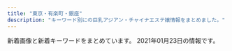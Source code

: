```yaml
---
title: "東京・有楽町・銀座"
description: "キーワード別にの巨乳アジアン・チャイナエステ嬢情報をまとめました。"
---
```


新着画像と新着キーワードをまとめています。
2021年01月23日の情報です。

<DmmAffiliateIns />
<KeywordTable
  shops={
    [
    {
        "keywords": {},
        "url": "http://esthe-massage.red/",
        "img_links": [],
        "name": "\u30d9\u30d3\u30fc\u30e9\u30d6\u30ea\u30fc",
        "station": "\u516b\u4e01\u5800\u99c5B4\u51fa\u53e3"
    },
    {
        "keywords": {
            "86": 4,
            "C": 32,
            "F": 2
        },
        "url": "https://melodyspa.tokyo/",
        "img_links": [
            "https://melodyspa.tokyo/images/st/you2.jpg",
            "https://melodyspa.tokyo/images/st/mina2.jpg",
            "https://melodyspa.tokyo/images/st/you.jpg",
            "https://melodyspa.tokyo/images/st/miho.jpg",
            "https://melodyspa.tokyo/images/st/mina.jpg",
            "https://melodyspa.tokyo/images/st/yuna1.jpg",
            "https://melodyspa.tokyo/images/st/you3.jpg",
            "https://melodyspa.tokyo/images/st/mio.jpg",
            "https://melodyspa.tokyo/images/st/yuna.jpg",
            "https://melodyspa.tokyo/images/st/st_.jpg",
            "https://melodyspa.tokyo/images/st/yuna2.jpg",
            "https://melodyspa.tokyo/images/topimage/topimage.jpg",
            "https://melodyspa.tokyo/images/st/risa.jpg",
            "https://melodyspa.tokyo/images/st/rara2.jpg",
            "https://melodyspa.tokyo/images/st/ringo.jpg",
            "https://melodyspa.tokyo/images/share/pagetop.png"
        ],
        "station": "JR\u65b0\u65e5\u672c\u6a4b\u99c56\u756a\u51fa\u53e3",
        "name": "Melody Spa -\u30e1\u30ed\u30c7\u30a3 \u30b9\u30d1-"
    },
    {
        "url": "http://koikst.xyz/",
        "keywords": {
            "C": 2,
            "85": 2,
            "E": 3,
            "89": 3
        },
        "name": "\u60a0",
        "img_links": [
            "http://koikst.xyz/_src/20886287/9c88380aa0315ec9292225a3223d62d9.jpg",
            "http://koikst.xyz/_src/20886059/sign.png",
            "http://koikst.xyz/_src/20886035/up.png",
            "http://koikst.xyz/_src/20886006/wechatimg36.jpg",
            "http://koikst.xyz/_src/20886062/index_35.png",
            "http://koikst.xyz/_src/20886308/t02200330_0640096013249885015.jpg",
            "http://koikst.xyz/_src/20886063/index_36.png",
            "http://koikst.xyz/_src/51067440/wechatimg723.jpg",
            "http://koikst.xyz/_src/20886005/wechatimg35.jpg",
            "http://koikst.xyz/_src/20886065/index_38.png",
            "http://koikst.xyz/_src/20885997/up.png",
            "http://koikst.xyz/_src/20886233/906ab10dd05fdcaee1fa99bd6e5779ea.jpg",
            "http://koikst.xyz/_src/20885809/www.cman.png",
            "http://koikst.xyz/_src/20886122/up.png",
            "http://koikst.xyz/_src/20885836/sign.jpg",
            "http://koikst.xyz/_src/51067437/wechatimg724.jpg",
            "http://koikst.xyz/_src/20886092/therapist-ito.jpg",
            "http://koikst.xyz/_src/20886303/07958eda583eff2b24876adf03c0a434.jpg",
            "http://koikst.xyz/_src/51067435/wechatimg725.jpg",
            "http://koikst.xyz/_src/20886235/t02200330_0640096013249885015.jpg",
            "http://koikst.xyz/_src/20886061/index_34.png",
            "http://koikst.xyz/_src/20886310/wechatimg405.jpg",
            "http://koikst.xyz/_src/20886111/_dsf0778_pp.jpg",
            "http://koikst.xyz/_src/20886231/_dsf0770_pp.jpg",
            "http://koikst.xyz/_src/20991736/t02200330_0640096013249885015.jpg",
            "http://sunflower.jp.net/2.jpg",
            "http://koikst.xyz/_src/20886060/index_33.png",
            "http://koikst.xyz/_src/20886211/07958eda583eff2b24876adf03c0a434.jpg",
            "http://koikst.xyz/_src/20886008/_k3_6019.jpg",
            "http://koikst.xyz/_src/20886010/img_3017.jpg",
            "http://koikst.xyz/_src/20886229/_dsf0778_pp.jpg",
            "http://koikst.xyz/_src/20886305/therapist-ito.jpg",
            "http://koikst.xyz/_src/21089124/img20180325193504865361.png",
            "http://koikst.xyz/_src/20886066/slider2.png",
            "http://koikst.xyz/_src/20886007/_k3_6020.jpg",
            "http://koikst.xyz/_src/20885845/up.png",
            "http://koikst.xyz/_src/20885811/up.png",
            "http://sunflower.jp.net/3.jpg",
            "http://koikst.xyz/_src/20886103/up.png",
            "http://koikst.xyz/_src/51067433/wechatimg726.jpg",
            "http://koikst.xyz/_src/20886009/img_2917.jpg",
            "http://koikst.xyz/_src/20886300/media-20170919.jpg",
            "http://sunflower.jp.net/1.jpg",
            "http://koikst.xyz/_src/20886019/up.png",
            "http://koikst.xyz/_src/20886222/up.png",
            "http://koikst.xyz/_src/20885828/up.png",
            "http://koikst.xyz/_src/20886064/index_37.png",
            "http://sunflower.jp.net/5.jpg",
            "http://sunflower.jp.net/6.jpg",
            "http://koikst.xyz/_src/20886283/img20170527114635169213.png",
            "http://koikst.xyz/_src/20886058/sign.png",
            "http://koikst.xyz/_src/20886148/therapist-ito.jpg"
        ],
        "station": "JR\u6771\u4eac\u99c5\u516b\u91cd\u6d32\u53e3"
    },
    {
        "url": "https://mens-esthe.jpn.vin/",
        "img_links": [
            "https://mens-esthe.jpn.vin/images/tit_face.jpg",
            "https://mens-esthe.jpn.vin/images/nav_link07.png",
            "https://mens-esthe.jpn.vin/images/nav_link08.png",
            "https://mens-esthe.jpn.vin/images/sp_tit_link.jpg",
            "https://mens-esthe.jpn.vin/images/tit_pick.jpg",
            "https://mens-esthe.jpn.vin/images/sp_tit_info.jpg",
            "https://mens-esthe.jpn.vin/photos/sites/4/2020/12/2020121102501422.jpg",
            "https://mens-esthe.jpn.vin/images/side_mobile.jpg",
            "https://mens-esthe.jpn.vin/images/sp_end.png",
            "https://mens-esthe.jpn.vin/images/nav_link02.png",
            "https://mens-esthe.jpn.vin/photos/sites/4/2020/12/202012110248090.jpg",
            "https://mens-esthe.jpn.vin/images/nav_link05.png",
            "https://mens-esthe.jpn.vin/images/nav_link03.png",
            "https://mens-esthe.jpn.vin/images/tit_info.jpg",
            "https://mens-esthe.jpn.vin/images/sp_photo_1.jpg",
            "https://mens-esthe.jpn.vin/images/sp_tit_staff.jpg",
            "https://mens-esthe.jpn.vin/photos/sites/4/2020/12/2020121102462172.jpg",
            "https://mens-esthe.jpn.vin/images/end.png",
            "https://mens-esthe.jpn.vin/images/sp_tit_staff02.jpg",
            "https://mens-esthe.jpn.vin/photos/sites/4/2020/12/2020121102483539.jpg",
            "https://mens-esthe.jpn.vin/images/nav_link04.png",
            "https://mens-esthe.jpn.vin/images/tit_staff02.jpg",
            "https://mens-esthe.jpn.vin/images/nav_link06.png",
            "https://mens-esthe.jpn.vin/images/sp_tit_pick.jpg",
            "https://mens-esthe.jpn.vin/images/photo_1.jpg",
            "https://mens-esthe.jpn.vin/images/room1.jpg",
            "https://mens-esthe.jpn.vin/images/tit_link.jpg",
            "https://mens-esthe.jpn.vin/images/room2.jpg",
            "https://mens-esthe.jpn.vin/images/tit_staff.jpg",
            "https://mens-esthe.jpn.vin/images/top.png",
            "https://mens-esthe.jpn.vin/images/navbar-top.jpg",
            "https://mens-esthe.jpn.vin/images/nav_link01.png",
            "https://mens-esthe.jpn.vin/photos/sites/4/2020/12/2020121102464663.jpg"
        ],
        "name": "\u6771\u4eac\u65e5\u672c\u6a4b\u30e1\u30f3\u30ba\u30a8\u30b9\u30c6",
        "station": "JR\u6771\u4eac\u99c5\u516b\u91cd\u6d32\u5317\u53e3",
        "keywords": {
            "86": 100,
            "85": 25,
            "D": 125
        }
    },
    {
        "station": "\u8305\u5834\u753a\u99c51\u756a\u51fa\u53e3",
        "keywords": {
            "C": 4,
            "87": 2,
            "D": 3,
            "89": 3
        },
        "name": "\u685c\uff5e\u3055\u304f\u3089\uff5e",
        "img_links": [
            "http://sakura.relaxnabi.com/css/nav/nav-005.png",
            "http://sakura.relaxnabi.com/css/topleft01.png",
            "http://sakura.relaxnabi.com/css/topright02.jpg",
            "http://sakura.relaxnabi.com/css/nav/nav-001.png",
            "http://sakura.relaxnabi.com/css/staff/staff13.jpg",
            "http://sakura.relaxnabi.com/css/staff/staff02.jpg",
            "http://sakura.relaxnabi.com/css/nav/nav-006.png",
            "http://sakura.relaxnabi.com/css/topleft02.png",
            "http://sakura.relaxnabi.com/css/staff/staff14a.jpg",
            "http://sakura.relaxnabi.com/css/nav/nav-003.png",
            "http://sakura.relaxnabi.com/css/staff/staff04.jpg",
            "http://sakura.relaxnabi.com/css/staff/staff06.jpg",
            "http://sakura.relaxnabi.com/css/nav/nav-004.png",
            "http://sakura.relaxnabi.com/css/tel03.png",
            "http://sakura.relaxnabi.com/css/nav/nav-002.png"
        ],
        "url": "http://sakura.relaxnabi.com/"
    },
    {
        "station": "\u65b0\u5bcc\u753a\u99c53\u756a\u51fa\u53e3",
        "keywords": {
            "88": 3,
            "C": 6,
            "D": 27,
            "85": 6,
            "87": 6,
            "86": 18
        },
        "url": "http://www.hitomebore.esjp.info/",
        "name": "\u3072\u3068\u3081\u307c\u308c",
        "img_links": [
            "http://www.hitomebore.esjp.info/files/014.jpg",
            "http://www.hitomebore.esjp.info/files/015.jpg",
            "http://www.hitomebore.esjp.info/files/009.jpg",
            "http://www.hitomebore.esjp.info/files/002.jpg",
            "http://www.hitomebore.esjp.info/images/btn2.png",
            "http://www.hitomebore.esjp.info/images/m3.jpg",
            "http://www.hitomebore.esjp.info/images/mainImg_sub.jpg",
            "http://www.hitomebore.esjp.info/images/m4.jpg",
            "http://www.hitomebore.esjp.info/files/011.jpg",
            "http://www.hitomebore.esjp.info/files/012.jpg",
            "http://www.hitomebore.esjp.info/images/m1.jpg",
            "http://www.hitomebore.esjp.info/files/016.jpg",
            "http://www.hitomebore.esjp.info/files/013.jpg",
            "http://www.hitomebore.esjp.info/images/m2.jpg",
            "http://www.hitomebore.esjp.info/files/007.jpg",
            "http://www.hitomebore.esjp.info/files/010.jpg",
            "http://www.hitomebore.esjp.info/files/008.jpg",
            "http://www.hitomebore.esjp.info/images/mainImg2.jpg"
        ]
    },
    {
        "keywords": {
            "E": 6,
            "86": 6,
            "88": 3,
            "85": 3,
            "D": 6,
            "C": 3,
            "89": 3
        },
        "station": "\u8305\u5834\u753a\u99c53\u756a\u51fa\u53e3",
        "name": "Sweet",
        "url": "http://sweet-massage.work/",
        "img_links": [
            "http://sweet-massage.work/sp/img/s2.jpg",
            "http://sweet-massage.work/img/sta1.jpg",
            "http://sweet-massage.work/img/s2.jpg",
            "http://sweet-massage.work/sp/img/t-t.jpg",
            "http://sweet-massage.work/img/sta2.jpg",
            "http://sweet-massage.work/img/st4.jpg",
            "http://sweet-massage.work/sp/img/time.jpg",
            "http://sweet-massage.work/sp/img/s4.jpg",
            "http://sweet-massage.work/sp/img/pc.jpg",
            "http://sweet-massage.work/sp/img/add2.jpg",
            "http://sweet-massage.work/img/sta3.jpg",
            "http://sweet-massage.work/sp/img/t-o.jpg",
            "http://sweet-massage.work/sp/img/t-a.jpg",
            "http://sweet-massage.work/sp/img/info.jpg",
            "http://sweet-massage.work/sp/img/t-s.jpg",
            "http://sweet-massage.work/sp/img/tit.jpg",
            "http://sweet-massage.work/sp/img/s3.jpg",
            "http://sweet-massage.work/img/nos.jpg",
            "http://sweet-massage.work/sp/img/st01.jpg",
            "http://sweet-massage.work/sp/img/st04.jpg",
            "http://sweet-massage.work/img/s1.jpg",
            "http://sweet-massage.work/img/st01.jpg",
            "http://sweet-massage.work/img/st02.jpg",
            "http://sweet-massage.work/img/st3.jpg",
            "http://sweet-massage.work/img/st04.jpg",
            "http://sweet-massage.work/img/mobile-1.png",
            "http://sweet-massage.work/img/sta5.jpg",
            "http://sweet-massage.work/sp/img/st02.jpg",
            "http://sweet-massage.work/img/st1.jpg",
            "http://sweet-massage.work/sp/img/st3.jpg",
            "http://sweet-massage.work/img/st5.jpg",
            "http://sweet-massage.work/sp/img/st05.jpg",
            "http://sweet-massage.work/img/st2.jpg",
            "http://sweet-massage.work/img/s5.jpg",
            "http://sweet-massage.work/sp/img/add.jpg",
            "http://sweet-massage.work/sp/img/st2.jpg",
            "http://sweet-massage.work/sp/img/st03.jpg",
            "http://sweet-massage.work/img/foot-body.jpg",
            "http://sweet-massage.work/sp/img/botton.jpg",
            "http://sweet-massage.work/img/st05.jpg",
            "http://sweet-massage.work/sp/img/t-r.jpg",
            "http://sweet-massage.work/img/sta4.jpg",
            "http://sweet-massage.work/sp/img/pic.jpg",
            "http://sweet-massage.work/sp/img/st5.jpg",
            "http://sweet-massage.work/sp/img/st1.jpg",
            "http://sweet-massage.work/sp/img/tel.jpg",
            "http://sweet-massage.work/img/s4.jpg",
            "http://sweet-massage.work/sp/img/st4.jpg",
            "http://sweet-massage.work/img/s3.jpg",
            "http://sweet-massage.work/img/m1.png",
            "http://sweet-massage.work/sp/img/sys.jpg",
            "http://sweet-massage.work/img/st03.jpg",
            "http://sweet-massage.work/sp/img/s5.jpg"
        ]
    },
    {
        "name": "\u7652\u3057\u306e\u6d77",
        "keywords": {
            "D": 16,
            "E": 4,
            "86": 20
        },
        "img_links": [
            "http://xn--vckg5a5c7c8c1czd.in.net/images/index_01.jpg",
            "http://xn--vckg5a5c7c8c1czd.in.net/images/an_2_06.jpg",
            "http://xn--vckg5a5c7c8c1czd.in.net/images/staff_images/cg16.jpg",
            "http://xn--vckg5a5c7c8c1czd.in.net/images/an_1_06.jpg",
            "http://xn--vckg5a5c7c8c1czd.in.net/images/slider/slide2s.jpg",
            "http://xn--vckg5a5c7c8c1czd.in.net/images/staff_images/top_small_14.jpg",
            "http://xn--vckg5a5c7c8c1czd.in.net/images/an_1_03.jpg",
            "http://xn--vckg5a5c7c8c1czd.in.net/images/staff_images/top_small_1.jpg",
            "http://xn--vckg5a5c7c8c1czd.in.net/images/an_1_04.jpg",
            "http://xn--vckg5a5c7c8c1czd.in.net/images/slider/slide1s.jpg",
            "http://xn--vckg5a5c7c8c1czd.in.net/images/an_2_03.jpg",
            "http://xn--vckg5a5c7c8c1czd.in.net/images/an_1_07.jpg",
            "http://xn--vckg5a5c7c8c1czd.in.net/images/slider/slide2.jpg",
            "http://xn--vckg5a5c7c8c1czd.in.net/images/staff_images/top_small_5.jpg",
            "http://xn--vckg5a5c7c8c1czd.in.net/images/slider/slide3s.jpg",
            "http://xn--vckg5a5c7c8c1czd.in.net/images/an_2_04.jpg",
            "http://xn--vckg5a5c7c8c1czd.in.net/images/no.png",
            "http://xn--vckg5a5c7c8c1czd.in.net/images/staff_images/cg1.jpg",
            "http://xn--vckg5a5c7c8c1czd.in.net/images/staff_images/cg17.jpg",
            "http://xn--vckg5a5c7c8c1czd.in.net/images/slider/slide3.jpg",
            "http://xn--vckg5a5c7c8c1czd.in.net/images/an_2_07.jpg",
            "http://xn--vckg5a5c7c8c1czd.in.net/images/an_2_05.jpg",
            "http://xn--vckg5a5c7c8c1czd.in.net/images/QRcode.jpg",
            "http://xn--vckg5a5c7c8c1czd.in.net/images/staff_images/top_small_17.jpg",
            "http://xn--vckg5a5c7c8c1czd.in.net/images/staff_images/cg14.jpg",
            "http://xn--vckg5a5c7c8c1czd.in.net/images/staff_images/cg5.jpg",
            "http://xn--vckg5a5c7c8c1czd.in.net/images/an_2_02.jpg",
            "http://xn--vckg5a5c7c8c1czd.in.net/images/staff_images/top_small_16.jpg",
            "http://xn--vckg5a5c7c8c1czd.in.net/images/slider/slide1.jpg",
            "http://xn--vckg5a5c7c8c1czd.in.net/images/an_1_02.jpg"
        ],
        "station": "\u65b0\u5bcc\u753a\u99c5",
        "url": "http://xn--vckg5a5c7c8c1czd.in.net/"
    },
    {
        "station": "\u6771\u9280\u5ea7\u99c5A7\u51fa\u53e3",
        "keywords": {
            "D": 3,
            "E": 1,
            "89": 1,
            "C": 1
        },
        "name": "Tiara-\u30c6\u30a4\u30a2\u30e9-",
        "url": "https://est-tiara.info/",
        "img_links": [
            "https://est-tiara.info/staffPhoto/s20201016083614.jpg",
            "https://est-tiara.info/images/returnBtn.png",
            "https://est-tiara.info/staffPhoto/b20201016083828.jpg",
            "https://est-tiara.info/staffPhoto/s20201016083828.jpg",
            "https://est-tiara.info/staffPhoto/b20201016083756.jpg",
            "https://est-tiara.info/images/gallery/r2.jpg",
            "https://est-tiara.info/images/gallery/r7.jpg",
            "https://est-tiara.info/staffPhoto/b20201016083614.jpg",
            "https://est-tiara.info/images/gallery/r3.jpg",
            "https://est-tiara.info/images/gallery/r1.jpg",
            "https://est-tiara.info/images/gallery/r8.jpg",
            "https://est-tiara.info/staffPhoto/s20201016083716.jpg",
            "https://est-tiara.info/staffPhoto/b20201016083716.jpg",
            "https://est-tiara.info/staffPhoto/s20200924141844.jpg",
            "https://est-tiara.info/images/gallery/r6.jpg",
            "https://est-tiara.info/uploadfiles/Image/campaignEstTiaraInfo.jpg",
            "https://est-tiara.info/images/gallery/r4.jpg",
            "https://est-tiara.info/staffPhoto/b20200924141844.jpg",
            "https://est-tiara.info/staffPhoto/s20201016083756.jpg",
            "https://est-tiara.info/js/sliderLine/slide_prev.png",
            "https://est-tiara.info/images/mobile.png",
            "https://est-tiara.info/js/sliderLine/slide_next.png",
            "https://est-tiara.info/images/gallery/r5.jpg"
        ]
    },
    {
        "station": "\u516b\u4e01\u5800\u99c5B2\u51fa\u53e3",
        "name": "\u5feb\u9069\u5802",
        "url": "http://kaitekido.eei.jp/",
        "keywords": {},
        "img_links": [
            "https://b.st-hatena.com/images/entry-button/button-only@2x.png",
            "https://b.hatena.ne.jp/images/v4/public/add/hatenabookmark_android.png",
            "https://b.hatena.ne.jp/images/v4/public/add/hatenabookmark_ios7.png",
            "http://asian.mensesthe.tokyo/wp-content/uploads/2016/01/7CzXuAWe.jpg",
            "http://\u30a2\u30b8\u30a2\u30f3\u30a8\u30b9\u30c6.biz/images/88-31.jpg",
            "https://www.hatena.ne.jp/images/wwwridge/ng@2x.png",
            "https://www.hatena.ne.jp/images/wwwridge/ok@2x.png",
            "https://www.hatena.ne.jp/images/wwwridge/help@2x.png",
            "http://b.hatena.ne.jp/images/v4/public/add/hatenabookmark_ios7.png",
            "http://b.hatena.ne.jp/images/v4/public/add/hatenabookmark_android.png",
            "http://momipara.jp/img/link/momi88.jpg"
        ]
    },
    {
        "keywords": {
            "84": 5,
            "88": 1,
            "C": 7,
            "82": 1,
            "E": 1,
            "87": 4,
            "D": 10,
            "86": 7
        },
        "name": "PRIME\u30fb\u30d7\u30e9\u30a4\u30e0",
        "url": "http://prime-relax.work/",
        "img_links": [
            "http://prime-relax.work/img/head.jpg",
            "http://prime-relax.work/img/eve.jpg",
            "http://prime-relax.work/img/sta7.jpg",
            "http://prime-relax.work/img/link300100.jpg",
            "http://prime-relax.work/img/st8.jpg",
            "http://prime-relax.work/sp/img/pic.jpg",
            "http://prime-relax.work/img/st014.jpg",
            "http://prime-relax.work/img/st7.jpg",
            "http://prime-relax.work/sp/img/sta14.jpg",
            "http://prime-relax.work/sp/img/sys.jpg",
            "http://prime-relax.work/img/st11.jpg",
            "http://prime-relax.work/img/sys.jpg",
            "http://prime-relax.work/sp/img/sta8.jpg",
            "http://prime-relax.work/img/st4.jpg",
            "http://prime-relax.work/img/st04.jpg",
            "http://prime-relax.work/img/link-.jpg",
            "http://prime-relax.work/img/st14.jpg",
            "http://prime-relax.work/sp/img/time.jpg",
            "http://prime-relax.work/img/bottom-.png",
            "http://prime-relax.work/img/IMG_1709.jpg",
            "http://prime-relax.work/img/sta12.jpg",
            "http://prime-relax.work/sp/img/p-9.jpg",
            "http://prime-relax.work/sp/img/t-o.jpg",
            "http://prime-relax.work/sp/img/p-8.jpg",
            "http://prime-relax.work/img/st5.jpg",
            "http://prime-relax.work/img/link10033.jpg",
            "http://prime-relax.work/sp/img/t-s.jpg",
            "http://prime-relax.work/sp/img/sta5.jpg",
            "http://prime-relax.work/sp/img/botton.jpg",
            "http://prime-relax.work/img/IMG_1667.jpg",
            "http://prime-relax.work/img/st08.jpg",
            "http://prime-relax.work/sp/img/tit.jpg",
            "http://prime-relax.work/sp/img/sta9.jpg",
            "http://prime-relax.work/img/st07.jpg",
            "http://prime-relax.work/sp/img/add3.jpg",
            "http://prime-relax.work/img/sta11.jpg",
            "http://prime-relax.work/img/mo.png",
            "http://prime-relax.work/img/sta9.jpg",
            "http://prime-relax.work/img/IMG_1675.jpg",
            "http://prime-relax.work/sp/img/t-t.jpg",
            "http://prime-relax.work/img/sta8.jpg",
            "http://prime-relax.work/sp/img/sta13.jpg",
            "http://prime-relax.work/sp/img/add2.jpg",
            "http://prime-relax.work/sp/img/pc.jpg",
            "http://prime-relax.work/sp/img/add.jpg",
            "http://prime-relax.work/img/sta13.jpg",
            "http://prime-relax.work/img/bottom.png",
            "http://prime-relax.work/img/sta4.jpg",
            "http://prime-relax.work/img/st9.jpg",
            "http://prime-relax.work/img/st013.jpg",
            "http://prime-relax.work/sp/img/p-7.jpg",
            "http://prime-relax.work/img/st12.jpg",
            "http://prime-relax.work/sp/img/cam.jpg",
            "http://prime-relax.work/sp/img/info.jpg",
            "http://prime-relax.work/img/body-.jpg",
            "http://prime-relax.work/sp/img/sta12.jpg",
            "http://prime-relax.work/img/link20067.jpg",
            "http://prime-relax.work/img/sta14.jpg",
            "http://prime-relax.work/sp/img/sta4.jpg",
            "http://prime-relax.work/sp/img/t-a.jpg",
            "http://prime-relax.work/img/sta5.jpg",
            "http://prime-relax.work/sp/img/sta7.jpg",
            "http://prime-relax.work/sp/img/t-r.jpg",
            "http://prime-relax.work/sp/img/sta11.jpg",
            "http://prime-relax.work/img/IMG_1699.jpg",
            "http://prime-relax.work/sp/img/tel.jpg",
            "http://prime-relax.work/img/st13.jpg"
        ],
        "station": "\u99ac\u55b0\u753a\u99c51\u756a\u51fa\u53e3"
    },
    {
        "keywords": {
            "86": 1,
            "87": 6,
            "D": 7
        },
        "station": "\u99ac\u55b0\u6a2a\u5c71\u99c5A2\u51fa\u53e3",
        "url": "http://www.comodo.relaxjp.info/",
        "img_links": [
            "http://www.comodo.relaxjp.info/images/s_staff.jpg",
            "http://www.comodo.relaxjp.info/files/012-02.jpg",
            "http://www.comodo.relaxjp.info/files/009-02.jpg",
            "http://www.comodo.relaxjp.info/files/009.jpg",
            "http://www.comodo.relaxjp.info/files/012.jpg",
            "http://www.comodo.relaxjp.info/files/007-03.jpg",
            "http://www.comodo.relaxjp.info/images/hua.jpg",
            "http://www.comodo.relaxjp.info/files/008-02.jpg",
            "http://www.comodo.relaxjp.info/files/008.jpg",
            "http://www.comodo.relaxjp.info/files/013-03.jpg",
            "http://www.comodo.relaxjp.info/images/s_link.jpg",
            "http://www.comodo.relaxjp.info/images/top.png",
            "http://www.comodo.relaxjp.info/files/007-02.jpg",
            "http://www.comodo.relaxjp.info/images/bj1.jpg",
            "http://www.comodo.relaxjp.info/files/010-03.jpg",
            "http://www.comodo.relaxjp.info/files/011-02.jpg",
            "http://www.comodo.relaxjp.info/files/009-03.jpg",
            "http://www.comodo.relaxjp.info/images/bj3.jpg",
            "http://www.comodo.relaxjp.info/files/011-03.jpg",
            "http://www.comodo.relaxjp.info/files/011.jpg",
            "http://www.comodo.relaxjp.info/files/012-03.jpg",
            "http://www.comodo.relaxjp.info/files/007.jpg",
            "http://www.comodo.relaxjp.info/files/008-03.jpg",
            "http://www.comodo.relaxjp.info/files/013.jpg",
            "http://www.comodo.relaxjp.info/images/s_news.jpg",
            "http://www.comodo.relaxjp.info/files/010.jpg",
            "http://www.comodo.relaxjp.info/images/s_info.jpg",
            "http://www.comodo.relaxjp.info/files/013-02.jpg",
            "http://www.comodo.relaxjp.info/files/010-02.jpg"
        ],
        "name": "COMODO -\u30b3\u30e2\u30c9-"
    },
    {
        "img_links": [
            "http://yume-sato.blue/uploads//sites/18/2020/09/g1.jpg",
            "http://yume-sato.blue/uploads//sites/18/2020/09/g3.jpg",
            "http://yume-sato.blue/uploads//sites/18/2020/09/g4-150x150.jpg",
            "http://yume-sato.blue/uploads//sites/18/2020/12/gg.jpg",
            "http://yume-sato.blue/uploads//sites/18/2020/09/g6-150x150.jpg",
            "http://yume-sato.blue/uploads//sites/18/2020/09/mobile-1.jpg",
            "http://yume-sato.blue/uploads//sites/18/2020/12/gg-150x150.jpg",
            "http://yume-sato.blue/uploads//sites/18/2020/09/g6.jpg",
            "http://yume-sato.blue/uploads//sites/18/2020/10/g2.jpg",
            "http://yume-sato.blue/uploads//sites/18/2020/09/s_staff.png",
            "http://yume-sato.blue/uploads//sites/18/2020/09/pick.jpg",
            "http://yume-sato.blue/uploads//sites/18/2020/09/g2-150x150.jpg",
            "http://yume-sato.blue/uploads//sites/18/2020/09/top1-1.jpg",
            "http://yume-sato.blue/uploads//sites/18/2020/10/g1.jpg",
            "http://yume-sato.blue/uploads//sites/18/2020/09/g4.jpg",
            "http://yume-sato.blue/uploads//sites/18/2020/09/g2.jpg",
            "http://yume-sato.blue/uploads//sites/18/2020/09/g3-150x150.jpg",
            "http://yume-sato.blue/uploads//sites/18/2020/09/g1-150x150.jpg",
            "http://yume-sato.blue/uploads//sites/18/2020/09/g5-150x150.jpg",
            "http://yume-sato.blue/uploads//sites/18/2020/09/news.jpg",
            "http://yume-sato.blue/uploads//sites/18/2020/09/g5.jpg",
            "http://yume-sato.blue/uploads//sites/18/2020/09/top.jpg"
        ],
        "name": "\u5922\u306e\u90f7",
        "keywords": {},
        "station": "\u4eba\u5f62\u753a\u99c5A6",
        "url": "http://yume-sato.blue/"
    },
    {
        "station": "JR\u99ac\u55b0\u753a\u99c5",
        "img_links": [
            "http://starrysky.esnavi.work/2/uploadimg/1609136908.jpeg",
            "https://century.pwchp.com/images/vis_theptframe.png",
            "http://starrysky.esnavi.work/2/uploadimg/1596225793.jpg",
            "http://starrysky.esnavi.work/1-1PZ515095RN.jpg",
            "http://starrysky.esnavi.work/vis_theptframe.png",
            "https://pwchp.com/images_editor/124/images/1559717095-146381_2.jpg",
            "http://starrysky.esnavi.work/2/uploadimg/1574764277.jpg",
            "http://starrysky.esnavi.work/2/uploadimg/1565558725.jpg",
            "http://starrysky.esnavi.work/iDl2toJilLq62VX.png",
            "http://starrysky.esnavi.work/2/uploadimg/1609136727.jpeg"
        ],
        "url": "http://starrysky.esnavi.work/",
        "keywords": {
            "83": 9,
            "\u80f8": 1,
            "90": 9,
            "C": 9,
            "E": 9,
            "88": 9,
            "85": 18,
            "D": 9
        },
        "name": "\u661f\u306e\u7a7a"
    },
    {
        "img_links": [
            "http://s-este.net/wp/wp-content/uploads/2019/02/hsuiasjoialmlkaas.jpg",
            "http://s-este.net/wp/wp-content/uploads/2019/02/hasuoiioaasa.jpg",
            "http://s-este.net/wp/wp-content/uploads/2017/04/hsoajalk12.jpg",
            "http://s-este.net/wp/wp-content/themes/Butterfly2_ver_1_3/images/room/4.jpg",
            "http://s-este.net/wp/wp-content/themes/Butterfly2_ver_1_3/images/call.png",
            "http://s-este.net/wp/wp-content/themes/Butterfly2_ver_1_3/event/top-img01.png",
            "http://s-este.net/wp/wp-content/uploads/2017/04/no_photo.jpg",
            "http://s-este.net/wp/wp-content/themes/Butterfly2_ver_1_3/images/tel.png",
            "http://s-este.net/wp/wp-content/themes/Butterfly2_ver_1_3/images/room/2.jpg",
            "http://s-este.net/wp/wp-content/uploads/2020/09/132456.jpg",
            "http://s-este.net/wp/wp-content/uploads/2020/09/0987654r.jpg",
            "http://s-este.net/wp/wp-content/themes/Butterfly2_ver_1_3/images/room/3.jpg",
            "http://s-este.net/wp/wp-content/uploads/2019/02/sahojioalkskla.jpg",
            "http://s-este.net/wp/wp-content/uploads/2019/02/sahijaknklaa.jpg",
            "http://s-este.net/wp/wp-content/uploads/2019/02/saihosjaiokal.jpg",
            "http://s-este.net/wp/wp-content/uploads/2019/02/gsyashuiaakaa.jpg",
            "http://s-este.net/wp/wp-content/uploads/2020/09/12345rtfgh.jpg",
            "http://s-este.net/wp/wp-content/themes/Butterfly2_ver_1_3/event/top-img02.png",
            "http://s-este.net/wp/wp-content/themes/Butterfly2_ver_1_3/images/room/1.jpg",
            "http://s-este.net/wp/wp-content/uploads/2020/09/1234567.jpg",
            "http://s-este.net/wp/wp-content/uploads/2019/02/hsaiosijoamklaa.jpg"
        ],
        "keywords": {
            "E": 6,
            "\u30bb\u30af\u30b7\u30fc": 1,
            "D": 2,
            "F": 2,
            "C": 4
        },
        "name": "\u30e9\u30d5\u30a3\u30fc\u30eb",
        "station": "\u65b0\u65e5\u672c\u6a4b\u99c55\u756a\u51fa\u53e3",
        "url": "http://s-este.net/"
    },
    {
        "station": "\u8305\u5834\u753a\u99c511\u756a\u51fa\u53e3",
        "url": "http://www.kayabatyo-massage.work/",
        "name": "\u5143\u6c17\u30e2\u30ea\u30e2\u30ea",
        "keywords": {},
        "img_links": [
            "http://www.kayabatyo-massage.work/images/mainvisual_01.jpg",
            "http://www.kayabatyo-massage.work/images/recruit/point_03.png",
            "http://www.kayabatyo-massage.work/images/recruit/message_03.png",
            "http://www.kayabatyo-massage.work/images/icon_new.png",
            "http://www.kayabatyo-massage.work/staff/kaoru.jpg",
            "http://www.kayabatyo-massage.work/images/icon_ranking_03.png",
            "http://www.kayabatyo-massage.work/images/recruit/point_07.png",
            "http://www.kayabatyo-massage.work/images/mainvisual_02.jpg",
            "http://www.kayabatyo-massage.work/images/recruit/point_09.png",
            "http://www.kayabatyo-massage.work/images/icon_ranking_01.png",
            "http://www.kayabatyo-massage.work/images/recruit/nagare_01.jpg",
            "http://www.kayabatyo-massage.work/images/recruit/nagare_02.jpg",
            "http://www.kayabatyo-massage.work/images/recruit/req_03.jpg",
            "http://www.kayabatyo-massage.work/images/recruit/point_08.png",
            "http://www.kayabatyo-massage.work/images/recruit/sp_mainvisual.jpg",
            "http://www.kayabatyo-massage.work/images/mainvisual_02_s.jpg",
            "http://www.kayabatyo-massage.work/images/no_image.jpg",
            "http://www.kayabatyo-massage.work/images/recruit/nagare_07.png",
            "http://www.kayabatyo-massage.work/images/head_interior.jpg",
            "http://www.kayabatyo-massage.work/images/mainvisual_01_s.jpg",
            "http://www.kayabatyo-massage.work/images/head_therapist.jpg",
            "http://www.kayabatyo-massage.work/images/sw_tel.png",
            "http://www.kayabatyo-massage.work/images/trigger.jpg",
            "http://www.kayabatyo-massage.work/images/recruit/point_05.png",
            "http://www.kayabatyo-massage.work/images/icon_ranking_02.png",
            "http://www.kayabatyo-massage.work/images/sw_home.png",
            "http://www.kayabatyo-massage.work/images/recruit/point_04.png",
            "http://www.kayabatyo-massage.work/staff/hinata.jpg",
            "http://www.kayabatyo-massage.work/images/recruit/nagare_05.png",
            "http://www.kayabatyo-massage.work/images/recruit/nagare_03.jpg",
            "http://www.kayabatyo-massage.work/staff/nanami.jpg",
            "http://www.kayabatyo-massage.work/images/recruit/nagare_06.png",
            "http://www.kayabatyo-massage.work/images/recruit/point_06.png"
        ]
    },
    {
        "name": "\u30a2\u30ed\u30de\u30a2\u30ea\u30a2",
        "keywords": {},
        "url": "http://e-berry.work/index.html",
        "img_links": [
            "http://e-berry.work/images/interior_t.jpg",
            "http://e-berry.work/sp/staff/haruka.jpg",
            "http://e-berry.work/staff/yoko.jpg",
            "http://e-berry.work/sp/images/rec1.jpg",
            "http://e-berry.work/sp/images/sys3.png",
            "http://e-berry.work/sp/images/concept.jpg",
            "http://e-berry.work/sp/images/newsb.png",
            "http://e-berry.work/sp/img/rina1.jpg",
            "http://e-berry.work/sp/img/ai1.jpg",
            "http://e-berry.work/sp/images/tel.png",
            "http://e-berry.work/images/b1.jpg",
            "http://e-berry.work/staff/haruka.jpg",
            "http://e-berry.work/img/moka1.jpg",
            "http://e-berry.work/images/sys2.jpg",
            "http://e-berry.work/sp/staff/hikari.jpg",
            "http://e-berry.work/sp/images/sys2.png",
            "http://e-berry.work/images/rec1.jpg",
            "http://e-berry.work/sp/images/news.png",
            "http://e-berry.work/sp/staff/rina.jpg",
            "http://e-berry.work/sp/img/yoko1.jpg",
            "http://e-berry.work/sp/img/haruka1.jpg",
            "http://e-berry.work/sp/images/interior_t.png",
            "http://e-berry.work/images/b2.jpg",
            "http://e-berry.work/sp/img/natumi1.jpg",
            "http://e-berry.work/images/newface.jpg",
            "http://e-berry.work/images/staff_t.jpg",
            "http://e-berry.work/img/nene1.jpg",
            "http://e-berry.work/sp/staff/aya.jpg",
            "http://e-berry.work/img/rina1.jpg",
            "http://e-berry.work/images/10.jpg",
            "http://e-berry.work/staff/hikari.jpg",
            "http://e-berry.work/img/hikari1.jpg",
            "http://e-berry.work/sp/staff/yoko.jpg",
            "http://e-berry.work/images/concept.jpg",
            "http://e-berry.work/sp/images/rec2.png",
            "http://e-berry.work/staff/ayumi.jpg",
            "http://e-berry.work/sp/images/footer.jpg",
            "http://e-berry.work/staff/nene.jpg",
            "http://e-berry.work/images/int1.jpg",
            "http://e-berry.work/images/sm.jpg",
            "http://e-berry.work/staff/aya.jpg",
            "http://e-berry.work/sp/images/topgirl.png",
            "http://e-berry.work/images/head.jpg",
            "http://e-berry.work/images/sys3.jpg",
            "http://e-berry.work/img/haruka1.jpg",
            "http://e-berry.work/sp/staff/ayumi.jpg",
            "http://e-berry.work/images/ac1.jpg",
            "http://e-berry.work/sp/images/10.jpg",
            "http://e-berry.work/img/aya1.jpg",
            "http://e-berry.work/sp/images/staff_t.png",
            "http://e-berry.work/staff/rina.jpg",
            "http://e-berry.work/images/9.jpg",
            "http://e-berry.work/sp/staff/ai.jpg",
            "http://e-berry.work/images/tgirl.jpg",
            "http://e-berry.work/sp/img/aya1.jpg",
            "http://e-berry.work/img/ayumi1.jpg",
            "http://e-berry.work/sp/img/moka1.jpg",
            "http://e-berry.work/staff/moka.jpg",
            "http://e-berry.work/images/news_t.jpg",
            "http://e-berry.work/images/sys1.jpg",
            "http://e-berry.work/sp/images/b2.jpg",
            "http://e-berry.work/sp/images/b1.jpg",
            "http://e-berry.work/sp/img/hikari1.jpg",
            "http://e-berry.work/sp/staff/nene.jpg",
            "http://e-berry.work/img/ai1.jpg",
            "http://e-berry.work/images/newsb.png",
            "http://e-berry.work/img/natumi1.jpg",
            "http://e-berry.work/sp/staff/moka.jpg",
            "http://e-berry.work/img/yoko1.jpg",
            "http://e-berry.work/sp/staff/natumi.jpg",
            "http://e-berry.work/images/rec2.jpg",
            "http://e-berry.work/sp/img/nene1.jpg",
            "http://e-berry.work/sp/images/int2.png",
            "http://e-berry.work/sp/images/newface.png",
            "http://e-berry.work/staff/ai.jpg",
            "http://e-berry.work/images/int2.jpg",
            "http://e-berry.work/staff/natumi.jpg",
            "http://e-berry.work/sp/images/head.jpg",
            "http://e-berry.work/sp/images/ac1.jpg",
            "http://e-berry.work/sp/images/sys1.png",
            "http://e-berry.work/sp/images/9.jpg",
            "http://e-berry.work/sp/images/int1.png",
            "http://e-berry.work/sp/img/ayumi1.jpg"
        ],
        "station": "\u6c34\u5929\u5bae\u524d\u99c56\u756a\u51fa\u53e3"
    },
    {
        "img_links": [
            "http://ruana.work/staff/miki_s.jpg",
            "http://ruana.work/staff/rara1.jpg",
            "http://ruana.work/img/all/loader.png",
            "http://ruana.work/staff/mikic.jpg",
            "http://ruana.work/staff/yui1.jpg",
            "http://ruana.work/img/all/icon2.png",
            "http://ruana.work/staff/nene_s.jpg",
            "http://ruana.work/staff/rara_s.jpg",
            "http://ruana.work/staff/ayumi_s.jpg",
            "http://ruana.work/staff/ayumi1.jpg",
            "http://ruana.work/staff/miki1.jpg",
            "http://ruana.work/staff/nene1.jpg",
            "http://ruana.work/staff/rina1.jpg"
        ],
        "keywords": {
            "C": 2,
            "E": 4,
            "D": 6,
            "88": 1,
            "89": 1,
            "86": 2,
            "87": 2
        },
        "name": "LuLuAs \uff5e\u30eb\u30eb\u30a2\u30b9\uff5e",
        "url": "http://ruana.work/",
        "station": "\u6c34\u5929\u5bae\u524d\u99c58\u756a\u51fa\u53e3"
    },
    {
        "url": "http://arm-heal.com/",
        "station": "\u516b\u4e01\u5800\u99c5A5\u53e3",
        "name": "\u7d05\u8449",
        "keywords": {
            "C": 15
        },
        "img_links": [
            "http://arm-heal.com/img/att.png",
            "http://arm-heal.com/staff/emi/01.jpg",
            "http://arm-heal.com/staff/yuki/01.jpg",
            "http://arm-heal.com/img/ttl_mobile.png",
            "http://arm-heal.com/staff/yuki/01mb.jpg",
            "http://arm-heal.com/staff/miya/01.jpg",
            "http://arm-heal.com/img/ttl_staff.jpg",
            "http://arm-heal.com/img/corona.png",
            "http://arm-heal.com/pic/topimg5.png",
            "http://arm-heal.com/staff/miki/01mb.jpg",
            "http://arm-heal.com/pic/head.jpg",
            "http://arm-heal.com/staff/yuuyuu/01mb.jpg",
            "http://arm-heal.com/pic/topimg3.png",
            "http://arm-heal.com/staff/miya/01mb.jpg",
            "http://arm-heal.com/pic/topimg4.png",
            "http://arm-heal.com/i/files/homeimg.jpg",
            "http://arm-heal.com/img/ttl_rec.png",
            "http://arm-heal.com/pic/topimg1.png",
            "http://arm-heal.com/pic/topimg2.png",
            "http://arm-heal.com/staff/emi/01mb.jpg",
            "http://arm-heal.com/staff/aya/01mb.jpg",
            "http://arm-heal.com/staff/miki/01.jpg",
            "http://arm-heal.com/staff/yuuyuu/01.jpg",
            "http://arm-heal.com/staff/aya/01.jpg"
        ]
    },
    {
        "name": "COCOSIA",
        "img_links": [
            "http://cocosia-massage.work/sp/img/st4.jpg",
            "http://cocosia-massage.work/sp/img/sys.jpg",
            "http://cocosia-massage.work/sp/img/st3.jpg",
            "http://cocosia-massage.work/img/acc.jpg",
            "http://cocosia-massage.work/img/st1.jpg",
            "http://cocosia-massage.work/img/newf.jpg",
            "http://cocosia-massage.work/sp/img/cam3.jpg",
            "http://cocosia-massage.work/img/conc.jpg",
            "http://cocosia-massage.work/img/r9.jpg",
            "http://cocosia-massage.work/img/sta3.jpg",
            "http://cocosia-massage.work/sp/img/acc.jpg",
            "http://cocosia-massage.work/sp/img/qr.jpg",
            "http://cocosia-massage.work/img/st2.jpg",
            "http://cocosia-massage.work/img/xmas.png",
            "http://cocosia-massage.work/sp/img/botton.jpg",
            "http://cocosia-massage.work/img/cncp.jpg",
            "http://cocosia-massage.work/sp/img/p-1.jpg",
            "http://cocosia-massage.work/img/st3.jpg",
            "http://cocosia-massage.work/sp/img/st2.jpg",
            "http://cocosia-massage.work/sp/img/t-t2.jpg",
            "http://cocosia-massage.work/sp/img/rec.jpg",
            "http://cocosia-massage.work/sp/img/info.jpg",
            "http://cocosia-massage.work/img/sta1.jpg",
            "http://cocosia-massage.work/img/news.jpg",
            "http://cocosia-massage.work/img/st4.jpg",
            "http://cocosia-massage.work/sp/img/t-s.jpg",
            "http://cocosia-massage.work/img/fla-1.jpg",
            "http://cocosia-massage.work/sp/img/st1.jpg",
            "http://cocosia-massage.work/sp/img/cam4.jpg",
            "http://cocosia-massage.work/sp/img/p-4.jpg",
            "http://cocosia-massage.work/img/head2.jpg",
            "http://cocosia-massage.work/sp/img/t-t.jpg",
            "http://cocosia-massage.work/img/fla-2.jpg",
            "http://cocosia-massage.work/img/sta2.jpg",
            "http://cocosia-massage.work/sp/img/cam1.jpg",
            "http://cocosia-massage.work/sp/img/t-r.jpg",
            "http://cocosia-massage.work/sp/img/p-3.jpg",
            "http://cocosia-massage.work/img/sta4.jpg",
            "http://cocosia-massage.work/sp/img/pc.jpg",
            "http://cocosia-massage.work/sp/img/cam2.jpg",
            "http://cocosia-massage.work/sp/img/p-2.jpg"
        ],
        "keywords": {
            "D": 2,
            "88": 5,
            "87": 5,
            "F": 5,
            "C": 17,
            "E": 5,
            "85": 7
        },
        "url": "http://cocosia-massage.work/",
        "station": "\u4eba\u5f62\u753a\u99c5A1\u51fa\u53e3"
    },
    {
        "url": "http://missyou-esthe.com/",
        "img_links": [
            "http://missyou-esthe.com/img/t1.jpg",
            "http://missyou-esthe.com/img/tt21.jpg",
            "http://missyou-esthe.com/img/cg04.jpg",
            "http://missyou-esthe.com/img/cg10.jpg",
            "http://missyou-esthe.com/img/tt13.jpg",
            "http://missyou-esthe.com/img/cg03.jpg",
            "http://missyou-esthe.com/img/cg01.jpg",
            "http://missyou-esthe.com/img/cg06.jpg",
            "http://missyou-esthe.com/img/cg091.jpg",
            "http://missyou-esthe.com/img/cg13.jpg",
            "http://missyou-esthe.com/img/tt18.jpg",
            "http://missyou-esthe.com/img/no.png",
            "http://missyou-esthe.com/img/cg05.jpg",
            "http://missyou-esthe.com/img/tt16.jpg",
            "http://missyou-esthe.com/img/mr1.jpg",
            "http://missyou-esthe.com/img/cg07.jpg",
            "http://missyou-esthe.com/img/tt2.jpg",
            "http://missyou-esthe.com/img/t3.jpg",
            "http://missyou-esthe.com/img/f1.jpg",
            "http://missyou-esthe.com/img/lin.jpg",
            "http://missyou-esthe.com/img/tt17.jpg",
            "http://missyou-esthe.com/img/cg08.jpg",
            "http://missyou-esthe.com/img/cg09.jpg",
            "http://missyou-esthe.com/img/tt1.jpg",
            "http://missyou-esthe.com/img/f.jpg",
            "http://missyou-esthe.com/img/cg11.jpg",
            "http://missyou-esthe.com/img/cg02.jpg",
            "http://missyou-esthe.com/img/t2.jpg",
            "http://missyou-esthe.com/img/tt15.jpg",
            "http://missyou-esthe.com/img/tt4.jpg",
            "http://missyou-esthe.com/img/tt14.jpg",
            "http://missyou-esthe.com/img/tt12.jpg",
            "http://missyou-esthe.com/img/tt20.jpg",
            "http://missyou-esthe.com/img/cg14.jpg",
            "http://missyou-esthe.com/img/tt19.jpg",
            "http://missyou-esthe.com/img/tt11.jpg",
            "http://missyou-esthe.com/img/eve.jpg"
        ],
        "name": "Lotus\uff5e\u30ed\u30fc\u30bf\u30b9\uff5e",
        "station": "\u65b0\u5bcc\u753a\u99c53\u756a\u51fa\u53e3",
        "keywords": {
            "87": 4,
            "85": 2,
            "86": 14
        }
    },
    {
        "keywords": {
            "F": 8,
            "86": 30,
            "93": 42,
            "G": 33,
            "C": 54,
            "100": 33,
            "D": 48,
            "88": 40,
            "E": 96,
            "84": 8,
            "90": 61
        },
        "img_links": [
            "https://aroma.tyo.cm/photos/sites/89/2019/12/2019122416352195.jpg",
            "https://aroma.tyo.cm/images/btn_side04.png",
            "https://aroma.tyo.cm/photos/sites/89/2019/12/2019122416352319.jpg",
            "https://aroma.tyo.cm/images/top_slider01.jpg",
            "https://aroma.tyo.cm/images/btn_side01.png",
            "https://aroma.tyo.cm/photos/sites/89/2019/12/2019122416352349.jpg",
            "https://aroma.tyo.cm/images/top.png",
            "https://aroma.tyo.cm/images/btn_side06.png",
            "https://aroma.tyo.cm/images/btn_side02.png",
            "https://aroma.tyo.cm/images/top_slider02.jpg",
            "https://aroma.tyo.cm/photos/sites/89/2019/12/2019122416352079.jpg",
            "https://aroma.tyo.cm/photos/sites/89/2019/12/2019122416352299.jpg",
            "https://aroma.tyo.cm/photos/sites/89/2019/12/2019122416352260.jpg",
            "https://aroma.tyo.cm/photos/sites/89/2019/12/201912241635216.jpg",
            "https://aroma.tyo.cm/images/sp_top.png",
            "https://aroma.tyo.cm/images/btn_side05.png",
            "https://aroma.tyo.cm/photos/sites/89/2019/12/2019122416352378.jpg",
            "https://aroma.tyo.cm/photos/sites/89/2019/12/2019122416352050.jpg",
            "https://aroma.tyo.cm/images/top_slider03.jpg",
            "https://aroma.tyo.cm/images/btn_side07.png",
            "https://aroma.tyo.cm/images/btn_side03.png"
        ],
        "url": "https://aroma.tyo.cm/",
        "name": "\u6975\u4e0a\u30e1\u30f3\u30ba\u30a2\u30ed\u30de\u65e5\u672c\u6a4b",
        "station": "\u8305\u5834\u753a\u99c510\u756a\u51fa\u53e3"
    },
    {
        "img_links": [
            "http://esthe-aroma.com/images/icon_info.png",
            "http://esthe-aroma.com/images/photo01.jpg",
            "http://esthe-aroma.com/images/photo03.jpg",
            "http://esthe-aroma.com/images/icon_concept.png",
            "http://esthe-aroma.com/images/cg01.jpg",
            "http://esthe-aroma.com/images/cg03.jpg",
            "http://esthe-aroma.com/images/cg08.jpg",
            "http://esthe-aroma.com/images/cg11.jpg",
            "http://esthe-aroma.com/images/end-info.png",
            "http://esthe-aroma.com/images/btn2.png",
            "http://esthe-aroma.com/images/photo02.jpg",
            "http://esthe-aroma.com/images/cg13.jpg",
            "http://esthe-aroma.com/images/cg07.jpg",
            "http://esthe-aroma.com/images/cg06.jpg",
            "http://esthe-aroma.com/images/icon_staff.png",
            "http://esthe-aroma.com/images/icon_tel.png",
            "http://esthe-aroma.com/images/cg02.jpg",
            "http://esthe-aroma.com/images/cg12.jpg",
            "http://esthe-aroma.com/images/cg05.jpg",
            "http://esthe-aroma.com/images/cg04.jpg",
            "http://esthe-aroma.com/images/cg09.jpg",
            "http://esthe-aroma.com/images/qrc.jpg",
            "http://esthe-aroma.com/images/icon_top.png",
            "http://esthe-aroma.com/images/cg10.jpg",
            "http://esthe-aroma.com/images/mainImg_sub.jpg"
        ],
        "url": "http://esthe-aroma.com/",
        "name": "Miss.9\uff5e\u30df\u30b9.\u30ad\u30e5\u30a6\uff5e",
        "station": "\u99ac\u55b0\u6a2a\u5c71\u99c5A2\u51fa\u53e3",
        "keywords": {
            "C": 2,
            "E": 1,
            "D": 10,
            "86": 13
        }
    },
    {
        "name": "CoCo",
        "keywords": {},
        "url": "http://coco.jpest.net/",
        "img_links": [
            "http://coco.jpest.net/uploads//sites/14/2020/08/g3-215x300.jpg",
            "http://coco.jpest.net/uploads//sites/14/2020/08/g2-1-215x300.jpg",
            "http://coco.jpest.net/uploads//sites/14/2020/09/g1-215x300.jpg",
            "http://coco.jpest.net/uploads//sites/14/2020/08/sys-786x1024.jpg",
            "http://coco.jpest.net/uploads//sites/14/2020/08/staff_t.jpg",
            "http://coco.jpest.net/uploads//sites/14/2020/08/r3.jpg",
            "http://coco.jpest.net/uploads//sites/14/2020/08/news.png",
            "http://coco.jpest.net/uploads//sites/14/2020/08/r1.jpg",
            "http://coco.jpest.net/uploads//sites/14/2020/08/r5.jpg",
            "http://coco.jpest.net/uploads//sites/14/2020/08/bcc1.jpg",
            "http://coco.jpest.net/uploads//sites/14/2020/08/tel-1.png",
            "http://coco.jpest.net/uploads//sites/14/2020/08/tel-top-1.jpg",
            "http://coco.jpest.net/uploads//sites/14/2020/08/s1.png",
            "http://coco.jpest.net/uploads//sites/14/2020/08/g1.jpg",
            "http://coco.jpest.net/uploads//sites/14/2020/08/tel-top2-3.jpg",
            "http://coco.jpest.net/uploads//sites/14/2020/08/r2.jpg",
            "http://coco.jpest.net/uploads//sites/14/2020/08/pick_t.jpg",
            "http://coco.jpest.net/uploads//sites/14/2020/09/g1.jpg",
            "http://coco.jpest.net/uploads//sites/14/2020/08/ta.png",
            "http://coco.jpest.net/uploads//sites/14/2020/08/a1.jpg",
            "http://coco.jpest.net/uploads//sites/14/2020/08/a2.jpg",
            "http://coco.jpest.net/uploads//sites/14/2020/08/interior_t.jpg",
            "http://coco.jpest.net/uploads//sites/14/2020/08/r4.jpg",
            "http://coco.jpest.net/uploads//sites/14/2020/08/g1-215x300.jpg",
            "http://coco.jpest.net/uploads//sites/14/2020/08/acc1.jpg",
            "http://coco.jpest.net/uploads//sites/14/2020/08/r6.jpg",
            "http://coco.jpest.net/uploads//sites/14/2020/08/bcc3-2.jpg",
            "http://coco.jpest.net/uploads//sites/14/2020/09/g2.jpg",
            "http://coco.jpest.net/uploads//sites/14/2020/08/g3.jpg",
            "http://coco.jpest.net/uploads//sites/14/2020/08/footer_02-1.jpg",
            "http://coco.jpest.net/uploads//sites/14/2020/08/bcc2.jpg",
            "http://coco.jpest.net/uploads//sites/14/2020/08/g2-1.jpg",
            "http://coco.jpest.net/uploads//sites/14/2020/09/g2-215x300.jpg",
            "http://coco.jpest.net/uploads//sites/14/2020/08/bcc3-1.jpg"
        ],
        "station": "\u99ac\u55b0\u6a2a\u5c71\u99c5B4\u51fa\u53e3"
    },
    {
        "station": "\u5c0f\u4f1d\u99ac\u753a\u99c53\u756a\u51fa\u53e3",
        "img_links": [
            "http://luna-shine.info/uploads/lunashine/2015/03/11111.jpg",
            "http://luna-shine.info/uploads/lunashine/2012/12/topview4.jpg",
            "http://luna-shine.info/uploads/lunashine/2015/01/11.jpg",
            "http://luna-shine.info/uploads/lunashine/2019/05/e5beaee4bfa1e59bbee78987_201905171313091.jpg",
            "http://luna-shine.info/uploads/lunashine/2019/01/e5beaee4bfa1e59bbee78987_20190124144601.jpg",
            "http://luna-shine.info/uploads/lunashine/2013/10/e381bfe38286e3818d-5_e589afe69cac.jpg",
            "http://luna-shine.info/uploads/lunashine/2013/01/room-1.jpg",
            "http://luna-shine.info/uploads/lunashine/2012/12/topview0.jpg",
            "http://luna-shine.info/uploads/lunashine/2015/04/1111_e589afe69cac1.jpg",
            "http://luna-shine.info/uploads/lunashine/2012/12/mailmaka.jpg",
            "http://luna-shine.info/uploads/lunashine/images/rq03.jpg",
            "http://luna-shine.info/uploads/lunashine/2013/01/room-8.jpg",
            "http://luna-shine.info/uploads/lunashine/2013/01/room-3.jpg",
            "http://luna-shine.info/uploads/lunashine/2019/05/e5beaee4bfa1e59bbee78987_20190517131309.jpg",
            "http://luna-shine.info/uploads/lunashine/2019/04/e5beaee4bfa1e59bbee78987_2019031616274791.jpg",
            "http://luna-shine.info/uploads/lunashine/2019/03/e5beaee4bfa1e59bbee78987_201903141535171.jpg",
            "http://luna-shine.info/uploads/lunashine/2019/03/e5beaee4bfa1e59bbee78987_201903161627476.jpg",
            "http://luna-shine.info/uploads/lunashine/2016/11/31.jpg",
            "http://luna-shine.info/uploads/lunashine/2015/03/123.jpg",
            "http://luna-shine.info/uploads/lunashine/2013/01/img_0370_e589afe69cac-276x368.jpg",
            "http://luna-shine.info/uploads/lunashine/2013/01/room-6.jpg",
            "http://luna-shine.info/uploads/lunashine/2014/06/image-14.jpeg",
            "http://luna-shine.info/uploads/lunashine/2014/05/22.jpg",
            "http://luna-shine.info/uploads/lunashine/2019/04/e5beaee4bfa1e59bbee78987_201903161627478.jpg",
            "http://luna-shine.info/uploads/lunashine/2015/03/8dbe4d07b4f1258c30f14b30e60c1466.png",
            "http://luna-shine.info/uploads/lunashine/2013/10/e381bfe3818d2_e589afe69cac.jpg",
            "http://luna-shine.info/uploads/lunashine/2013/01/qiu-1.jpg",
            "http://luna-shine.info/uploads/lunashine/2019/12/e5beaee4bfa1e59bbee78987_201912071546181.jpg",
            "http://luna-shine.info/uploads/lunashine/2019/04/bottom.jpg",
            "http://luna-shine.info/uploads/lunashine/images/new_tit.jpg",
            "http://luna-shine.info/uploads/lunashine/2013/01/room-9.jpg",
            "http://luna-shine.info/uploads/lunashine/2013/01/room-5.jpg",
            "http://luna-shine.info/uploads/lunashine/2013/01/room-7.jpg",
            "http://luna-shine.info/uploads/lunashine/2019/12/e5beaee4bfa1e59bbee78987_20191207154634.jpg",
            "http://luna-shine.info/uploads/lunashine/2016/12/img_4240.jpg",
            "http://luna-shine.info/uploads/lunashine/2014/05/naomi1-276x3583.jpg",
            "http://luna-shine.info/uploads/lunashine/2019/04/tel.jpg",
            "http://luna-shine.info/uploads/lunashine/2018/05/2.jpg",
            "http://luna-shine.info/uploads/lunashine/2013/03/img_0522_e589afe69cac-1000x1333.jpg",
            "http://luna-shine.info/uploads/lunashine/2013/10/4_e589afe69cac.jpg",
            "http://luna-shine.info/uploads/lunashine/2015/09/1-12041z120344c1_e589afe69cac_e589afe69cac.jpg",
            "http://luna-shine.info/uploads/lunashine/2013/05/p1020464_e589afe69cac.jpg",
            "http://luna-shine.info/uploads/lunashine/images/picup.png",
            "http://luna-shine.info/uploads/lunashine/2013/01/room-10.jpg",
            "http://luna-shine.info/uploads/lunashine/2015/03/171f728230a16701d87b9e61ba70edf8.png",
            "http://luna-shine.info/uploads/lunashine/2015/04/1111_e589afe69cac.jpg",
            "http://luna-shine.info/uploads/lunashine/2012/12/topview1.jpg",
            "http://luna-shine.info/uploads/lunashine/2017/04/22221.jpg",
            "http://luna-shine.info/uploads/lunashine/2013/11/e381afe3828be3818b-1000x1333.jpg",
            "http://luna-shine.info/uploads/lunashine/2012/12/topview3.jpg",
            "http://luna-shine.info/uploads/lunashine/2015/03/12344780f_e589afe69cac.jpg",
            "http://luna-shine.info/uploads/lunashine/2019/04/flash1.jpg",
            "http://luna-shine.info/uploads/lunashine/images/new_d.jpg",
            "http://luna-shine.info/uploads/lunashine/2014/06/9c1b42356edc1bb51d040e0a1783fa97.png",
            "http://luna-shine.info/uploads/lunashine/images/rq01.jpg",
            "http://luna-shine.info/uploads/lunashine/2013/10/e38182e38286e381bf3_e589afe69cac.jpg",
            "http://luna-shine.info/uploads/lunashine/2015/01/2_e589afe69cac.jpg",
            "http://luna-shine.info/uploads/lunashine/2015/01/0.jpg",
            "http://luna-shine.info/uploads/lunashine/2013/10/e381bfe382841_e589afe69cac.jpg",
            "http://luna-shine.info/uploads/lunashine/2012/12/mobile.jpg",
            "http://luna-shine.info/uploads/lunashine/2015/06/image1-266x4001.jpg",
            "http://luna-shine.info/uploads/lunashine/images/no-photo.jpg",
            "http://luna-shine.info/uploads/lunashine/2013/11/e381afe3828be3818befbc92-1000x1333.jpg",
            "http://luna-shine.info/uploads/lunashine/2020/01/e5beaee4bfa1e59bbee78987_20190517131309.jpg",
            "http://luna-shine.info/uploads/lunashine/2013/01/img_0427_e589afe69cac-276x368.jpg",
            "http://luna-shine.info/uploads/lunashine/2014/05/naomi1-276x3584.jpg",
            "http://luna-shine.info/uploads/lunashine/2013/01/room-11.jpg",
            "http://luna-shine.info/uploads/lunashine/2019/07/qqe59bbee78987201504181707251.jpg",
            "http://luna-shine.info/uploads/lunashine/2013/01/room-2.jpg",
            "http://luna-shine.info/uploads/lunashine/2014/06/image-15.jpeg",
            "http://luna-shine.info/uploads/lunashine/2015/12/qqe59bbee7898720151214133747.jpg",
            "http://luna-shine.info/uploads/lunashine/2014/04/image_e589afe69cac.png",
            "http://luna-shine.info/uploads/lunashine/2019/04/e5beaee4bfa1e59bbee78987_201903161627475.jpg"
        ],
        "name": "\u30eb\u30ca\u30b7\u30e3\u30a4\u30f3",
        "keywords": {
            "\u30bb\u30af\u30b7\u30fc": 1,
            "\u80f8": 2,
            "F": 6,
            "87": 12,
            "G": 6,
            "82": 3,
            "84": 3,
            "86": 6,
            "88": 21,
            "89": 21,
            "E": 13,
            "D": 30,
            "C": 12,
            "85": 6,
            "81": 3
        },
        "url": "http://luna-shine.info/"
    },
    {
        "url": "http://a-smile.click/",
        "keywords": {},
        "station": "\u7bc9\u5730\u99c52\u756a\u51fa\u53e3",
        "img_links": [
            "http://a-smile.click/img/room/photo02.jpg",
            "http://a-smile.click/img/head_img.jpg",
            "http://a-smile.click/img/room/photo03.jpg",
            "http://a-smile.click/girl/2_1.jpg",
            "http://a-smile.click/img/qr.png",
            "http://a-smile.click/img/faq_headimg.jpg",
            "http://a-smile.click/girl/4.jpg",
            "http://a-smile.click/img/staff_headimg.jpg",
            "http://a-smile.click/girl/6.jpg",
            "http://a-smile.click/img/rec_headimg.jpg",
            "http://a-smile.click/girl/5_1.jpg",
            "http://a-smile.click/girl/3.jpg",
            "http://a-smile.click/girl/5.jpg",
            "http://a-smile.click/girl/2.jpg",
            "http://a-smile.click/topics/img/117-1.jpg",
            "http://a-smile.click/girl/1_1.jpg",
            "http://a-smile.click/img/room/photo04.jpg",
            "http://a-smile.click/img/link_headimg.jpg",
            "http://a-smile.click/img/tel.png",
            "http://a-smile.click/girl/1.jpg",
            "http://a-smile.click/girl/3_1.jpg",
            "http://a-smile.click/img/room/photo01.jpg"
        ],
        "name": "Firework\uff5e\u30d5\u30a1\u30a4\u30a2\u30ef\u30fc\u30af\uff5e"
    },
    {
        "keywords": {
            "C": 18,
            "85": 2,
            "D": 4,
            "86": 2
        },
        "url": "http://evergrace.tyo.cm/",
        "name": "Evergrace-\u30a8\u30d0\u30fc\u30b0\u30ec\u30fc\u30b9-",
        "img_links": [
            "http://evergrace.tyo.cm/photos/sites/78/2021/01/2021012219141167.jpg",
            "http://evergrace.tyo.cm/photos/sites/78/2021/01/2021011218032563.jpg",
            "http://evergrace.tyo.cm/images/info.jpg",
            "http://evergrace.tyo.cm/images/nbj3.jpg",
            "http://evergrace.tyo.cm/images/girl-z1.jpg",
            "http://evergrace.tyo.cm/photos/sites/78/2021/01/2021012219092641.jpg",
            "http://evergrace.tyo.cm/images/s_pick.png",
            "http://evergrace.tyo.cm/images/top02.jpg",
            "http://evergrace.tyo.cm/photos/sites/78/2021/01/2021011218032474.jpg",
            "http://evergrace.tyo.cm/images/room3.jpg",
            "http://evergrace.tyo.cm/photos/sites/78/2021/01/2021011218044629.jpg",
            "http://evergrace.tyo.cm/images/girl-z2.jpg",
            "http://evergrace.tyo.cm/images/top01.jpg",
            "http://evergrace.tyo.cm/images/s_link.png",
            "http://evergrace.tyo.cm/images/mobile.jpg",
            "http://evergrace.tyo.cm/images/s_news.png",
            "http://evergrace.tyo.cm/images/room2.jpg",
            "http://evergrace.tyo.cm/images/room4.jpg",
            "http://evergrace.tyo.cm/images/room1.jpg",
            "http://evergrace.tyo.cm/images/s_mobile.png",
            "http://evergrace.tyo.cm/photos/sites/78/2021/01/2021012219140415.jpg",
            "http://evergrace.tyo.cm/images/room5.jpg",
            "http://evergrace.tyo.cm/images/s_staff.png"
        ],
        "station": "\u6771\u65e5\u672c\u6a4b\u99c5A2\u51fa\u53e3"
    },
    {
        "img_links": [
            "http://f-relaxe.net/images/info.jpg",
            "http://f-relaxe.net/girl/04.jpg",
            "http://f-relaxe.net/images/sub_10.jpg",
            "http://f-relaxe.net/images/01.jpg",
            "http://f-relaxe.net/images/index_18.jpg",
            "http://f-relaxe.net/images/index_16.jpg",
            "http://f-relaxe.net/images/line.jpg",
            "http://f-relaxe.net/images/03.jpg",
            "http://f-relaxe.net/images/rec_11.jpg",
            "http://f-relaxe.net/girl/08.jpg",
            "http://f-relaxe.net/images/index_04.jpg",
            "http://f-relaxe.net/girl/09.jpg",
            "http://f-relaxe.net/images/sub_12.jpg",
            "http://f-relaxe.net/girl/012.jpg",
            "http://f-relaxe.net/girl/08a.jpg",
            "http://f-relaxe.net/girl/02a.jpg",
            "http://f-relaxe.net/images/index_09.jpg",
            "http://f-relaxe.net/girl/010.jpg",
            "http://f-relaxe.net/images/index_06.jpg",
            "http://f-relaxe.net/images/index_08.jpg",
            "http://f-relaxe.net/girl/013.jpg",
            "http://f-relaxe.net/images/staff_11.jpg",
            "http://f-relaxe.net/girl/00.jpg",
            "http://f-relaxe.net/images/rec.jpg",
            "http://f-relaxe.net/girl/07.jpg",
            "http://f-relaxe.net/images/info_11.jpg",
            "http://f-relaxe.net/images/index_13.jpg",
            "http://f-relaxe.net/girl/010a.jpg",
            "http://f-relaxe.net/images/index_119.jpg",
            "http://f-relaxe.net/girl/017.jpg",
            "http://f-relaxe.net/images/sub_15.jpg",
            "http://f-relaxe.net/girl/024.jpg",
            "http://f-relaxe.net/images/index_01.jpg",
            "http://f-relaxe.net/images/index_10.jpg",
            "http://f-relaxe.net/girl/011a.jpg",
            "http://f-relaxe.net/girl/02.jpg",
            "http://f-relaxe.net/girl/013a.jpg",
            "http://f-relaxe.net/girl/07a.jpg",
            "http://f-relaxe.net/images/index_17.jpg",
            "http://f-relaxe.net/girl/09a.jpg",
            "http://f-relaxe.net/images/index_14.jpg",
            "http://f-relaxe.net/images/index_07.jpg",
            "http://f-relaxe.net/images/index_05.jpg",
            "http://f-relaxe.net/girl/011.jpg",
            "http://f-relaxe.net/images/02.jpg",
            "http://f-relaxe.net/girl/012a.jpg",
            "http://f-relaxe.net/images/index_12.jpg",
            "http://f-relaxe.net/images/index_03.jpg"
        ],
        "url": "http://f-relaxe.net",
        "keywords": {
            "89": 1,
            "E": 3,
            "C": 3,
            "87": 1,
            "86": 1,
            "85": 3,
            "G": 1,
            "90": 1,
            "91": 1,
            "D": 2,
            "93": 1,
            "83": 1
        },
        "name": "For you",
        "station": "JR\u6771\u4eac\u99c5\u516b\u91cd\u6d32\u5317\u53e3"
    },
    {
        "img_links": [
            "https://kayabacho-mensesthe.com/staff/rin-s1.jpg",
            "https://kayabacho-mensesthe.com/staff/yuna-s1.jpg",
            "https://kayabacho-mensesthe.com/room/room-l2.jpg",
            "https://kayabacho-mensesthe.com/images/clear.png",
            "https://kayabacho-mensesthe.com/wp/wp-content/uploads/2021/01/yuna.jpg",
            "https://kayabacho-mensesthe.com/wp/wp-content/uploads/2020/11/urara3.jpg",
            "https://kayabacho-mensesthe.com/wp/wp-content/uploads/2019/12/IMG_8988.jpg",
            "https://kayabacho-mensesthe.com/room/room-l1.jpg",
            "https://kayabacho-mensesthe.com/room/room-l4.jpg",
            "https://kayabacho-mensesthe.com/images/main2.jpg",
            "https://kayabacho-mensesthe.com/images/main4.jpg",
            "https://kayabacho-mensesthe.com/room/room-l3.jpg",
            "https://kayabacho-mensesthe.com/icon/yelp.png",
            "https://kayabacho-mensesthe.com/wp/wp-content/uploads/2019/07/misaki.jpg",
            "https://kayabacho-mensesthe.com/staff/urara-s1.jpg",
            "https://kayabacho-mensesthe.com/staff/aki-s1.jpg",
            "https://kayabacho-mensesthe.com/images/top2.jpg",
            "https://kayabacho-mensesthe.com/staff/nao-s1.jpg",
            "https://kayabacho-mensesthe.com/images/main3.jpg",
            "https://kayabacho-mensesthe.com/wp/wp-content/uploads/2019/12/emi.jpg",
            "https://kayabacho-mensesthe.com/images/top1.jpg",
            "https://kayabacho-mensesthe.com/icon/facebook.png",
            "https://kayabacho-mensesthe.com/room/room-l5.jpg",
            "https://kayabacho-mensesthe.com/images/flower.png",
            "https://kayabacho-mensesthe.com/images/footer-r.png",
            "https://kayabacho-mensesthe.com/wp/wp-content/uploads/2019/12/mitsuki.jpg",
            "https://kayabacho-mensesthe.com/icon/twitter.png",
            "https://kayabacho-mensesthe.com/staff/aoi-s1.jpg",
            "https://kayabacho-mensesthe.com/wp/wp-content/uploads/2019/12/misaki.jpg",
            "https://kayabacho-mensesthe.com/wp/wp-content/uploads/2020/02/miyu.jpg",
            "https://kayabacho-mensesthe.com/wp/wp-content/uploads/2020/10/aki-s1-150x150.jpg",
            "https://kayabacho-mensesthe.com/wp/wp-content/uploads/2020/12/yuki.jpg",
            "https://kayabacho-mensesthe.com/wp/wp-content/uploads/2019/08/mimi.jpg",
            "https://kayabacho-mensesthe.com/staff/mimi-s1.jpg",
            "https://kayabacho-mensesthe.com/wp/wp-content/uploads/2020/08/ayaka-1-200x300.jpg",
            "https://kayabacho-mensesthe.com/images/top3.jpg",
            "https://kayabacho-mensesthe.com/room/room-l8.jpg",
            "https://kayabacho-mensesthe.com/staff/misaki-s1.jpg",
            "https://kayabacho-mensesthe.com/images/mensesthe.jpg",
            "https://kayabacho-mensesthe.com/staff/miyu-s1.jpg",
            "https://kayabacho-mensesthe.com/room/room-l6.jpg",
            "https://kayabacho-mensesthe.com/images/main1.jpg",
            "https://kayabacho-mensesthe.com/staff/ayaka-s1.jpg",
            "https://kayabacho-mensesthe.com/room/room-l7.jpg",
            "https://kayabacho-mensesthe.com/icon/line.png",
            "https://kayabacho-mensesthe.com/link/mens-esthe.png",
            "https://kayabacho-mensesthe.com/wp/wp-content/uploads/2020/08/ayaka-1.jpg",
            "https://kayabacho-mensesthe.com/staff/emi-s1.jpg",
            "https://kayabacho-mensesthe.com/images/footer-l.png"
        ],
        "station": "\u8305\u5834\u753a\u99c52\u756a\u51fa\u53e3",
        "keywords": {
            "C": 7,
            "D": 12,
            "E": 5
        },
        "name": "Spa Ananda",
        "url": "https://kayabacho-mensesthe.com/"
    },
    {
        "name": "Dream",
        "keywords": {
            "\u30bb\u30af\u30b7\u30fc": 3,
            "88": 1
        },
        "url": "https://ningyocho-esthe.work/",
        "img_links": [
            "https://ningyocho-esthe.work/images/dream/common/gallery_03.png",
            "https://ningyocho-esthe.work/images/dream/common/header_phone_pc.png",
            "https://ningyocho-esthe.work/images/dream/staff/1.jpg",
            "https://ningyocho-esthe.work/images/dream/common/side_bnr_01.png",
            "https://ningyocho-esthe.work/images/dream/common/gallery_10.png",
            "https://ningyocho-esthe.work/images/dream/common/gallery_09.png",
            "https://ningyocho-esthe.work/images/dream/common/gallery_07.png",
            "https://ningyocho-esthe.work/images/dream/common/credit_02.png",
            "https://ningyocho-esthe.work/images/dream/staff/13.jpg",
            "https://ningyocho-esthe.work/images/dream/home/image_02.png",
            "https://ningyocho-esthe.work/images/dream/home/teaser.png",
            "https://ningyocho-esthe.work/images/dream/common/gallery_05.png",
            "https://ningyocho-esthe.work/images/dream/staff/\u30ca\u30ca.jpg",
            "https://ningyocho-esthe.work/images/dream/common/gallery_08.png",
            "https://ningyocho-esthe.work/images/dream/staff/imgapp_1.jpg",
            "https://ningyocho-esthe.work/images/dream/common/credit_03.png",
            "https://ningyocho-esthe.work/images/dream/staff/3.jpg",
            "https://ningyocho-esthe.work/images/dream/home/image_03.png",
            "https://ningyocho-esthe.work/images/dream/staff/2.jpg",
            "https://ningyocho-esthe.work/images/dream/home/image_01.png",
            "https://ningyocho-esthe.work/images/dream/common/gallery_02.png",
            "https://ningyocho-esthe.work/images/dream/common/gallery_04.png",
            "https://ningyocho-esthe.work/images/dream/common/gallery_06.png",
            "https://ningyocho-esthe.work/images/dream/common/gallery_01.png",
            "https://ningyocho-esthe.work/images/dream/common/side_bnr_02.png",
            "https://ningyocho-esthe.work/images/dream/common/header_info.png",
            "https://ningyocho-esthe.work/images/dream/common/credit_01.png",
            "https://ningyocho-esthe.work/images/dream/staff/imgapp_3.jpg",
            "https://ningyocho-esthe.work/images/dream/staff/\u3042\u307f.jpg",
            "https://ningyocho-esthe.work/images/dream/staff/imgapp6.jpg"
        ],
        "station": "\u4eba\u5f62\u753a\u99c5A1\u51fa\u53e3"
    },
    {
        "station": "\u4eba\u5f62\u753a\u99c5A5\u51fa\u53e3",
        "img_links": [
            "https://rumia.tyo.cm/images/room2.jpg",
            "https://rumia.tyo.cm/images/mobile.jpg",
            "https://rumia.tyo.cm/photos/sites/5/2017/08/3.jpg",
            "https://rumia.tyo.cm/photos/sites/5/2017/08/2.jpg",
            "https://rumia.tyo.cm/images/s_staff.png",
            "https://rumia.tyo.cm/images/room7.jpg",
            "https://rumia.tyo.cm/images/room5.jpg",
            "https://rumia.tyo.cm/images/room8.jpg",
            "https://rumia.tyo.cm/images/s_news.jpg",
            "https://rumia.tyo.cm/images/s_mobile.jpg",
            "https://rumia.tyo.cm/photos/sites/5/2017/08/4.jpg",
            "https://rumia.tyo.cm/images/room4.jpg",
            "https://rumia.tyo.cm/photos/sites/5/2017/08/1.jpg",
            "https://rumia.tyo.cm/images/room3.jpg",
            "https://rumia.tyo.cm/images/room6.jpg",
            "https://rumia.tyo.cm/images/room1.jpg",
            "https://rumia.tyo.cm/images/top.png",
            "https://rumia.tyo.cm/images/s_face.jpg",
            "https://rumia.tyo.cm/images/s_link.png"
        ],
        "url": "https://rumia.tyo.cm/",
        "name": "RUMIA\u30fb\u30eb\u30df\u30a2",
        "keywords": {
            "86": 1,
            "D": 3,
            "83": 1,
            "E": 1,
            "85": 1,
            "87": 1
        }
    },
    {
        "img_links": [
            "http://toukasui.jpn.mn/images/top.jpg",
            "http://toukasui.jpn.mn/photos/sites/49/2018/12/2018121411170742.jpg",
            "http://toukasui.jpn.mn/photos/sites/49/2019/08/2019081010463794.jpg",
            "http://toukasui.jpn.mn/photos/sites/49/2019/06/2019061711394937.jpg",
            "http://toukasui.jpn.mn/photos/sites/49/2019/03/2019030615101559.jpg",
            "http://toukasui.jpn.mn/photos/sites/49/2020/09/202009151644200.jpg",
            "http://toukasui.jpn.mn/photos/sites/49/2019/11/2019111002374421.jpg",
            "http://toukasui.jpn.mn/images/mobile.jpg",
            "http://toukasui.jpn.mn/photos/sites/49/2018/11/2018110702420266.jpg",
            "http://toukasui.jpn.mn/images/room4.jpg",
            "http://toukasui.jpn.mn/images/s_staff.png",
            "http://toukasui.jpn.mn/images/room2.jpg",
            "http://toukasui.jpn.mn/images/pick.jpg",
            "http://toukasui.jpn.mn/photos/sites/49/2019/02/2019020710305082.jpg",
            "http://toukasui.jpn.mn/images/room1.jpg",
            "http://toukasui.jpn.mn/images/room3.jpg",
            "http://toukasui.jpn.mn/photos/sites/49/2019/07/2019070111270334.jpg",
            "http://toukasui.jpn.mn/images/face.jpg",
            "http://toukasui.jpn.mn/photos/sites/49/2018/11/2018111701424587.jpg",
            "http://toukasui.jpn.mn/photos/sites/49/2019/09/2019091616543823.jpg",
            "http://toukasui.jpn.mn/photos/sites/49/2019/08/2019082510480041.jpg",
            "http://toukasui.jpn.mn/images/news.jpg",
            "http://toukasui.jpn.mn/photos/sites/49/2019/02/2019021519245846.jpg"
        ],
        "name": "\u6843\u82b1\u6c34*\u3068\u3046\u304b\u3059\u3044",
        "station": "\u6771\u9280\u5ea7\u99c55\u756a\u51fa\u53e3",
        "url": "http://toukasui.jpn.mn/",
        "keywords": {
            "89": 1,
            "86": 7,
            "85": 2,
            "88": 1,
            "F": 1,
            "E": 3,
            "D": 9,
            "87": 2
        }
    }
]
}
/>
<DmmAffiliateScript />
